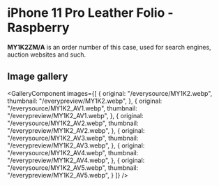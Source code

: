 
# iPhone 11 Pro Leather Folio - Raspberry

<Callout type='info' emoji='👉🏻'>**MY1K2ZM/A** is an order number of this case, used for search engines, auction websites and such.</Callout>

## Image gallery

<GalleryComponent
    images={[
      {
        original: "/everysource/MY1K2.webp",
        thumbnail: "/everypreview/MY1K2.webp",
      },
      {
        original: "/everysource/MY1K2_AV1.webp",
        thumbnail: "/everypreview/MY1K2_AV1.webp",
      },
      {
        original: "/everysource/MY1K2_AV2.webp",
        thumbnail: "/everypreview/MY1K2_AV2.webp",
      },
      {
        original: "/everysource/MY1K2_AV3.webp",
        thumbnail: "/everypreview/MY1K2_AV3.webp",
      },
      {
        original: "/everysource/MY1K2_AV4.webp",
        thumbnail: "/everypreview/MY1K2_AV4.webp",
      },
      {
        original: "/everysource/MY1K2_AV5.webp",
        thumbnail: "/everypreview/MY1K2_AV5.webp",
      }
    ]}
  />
